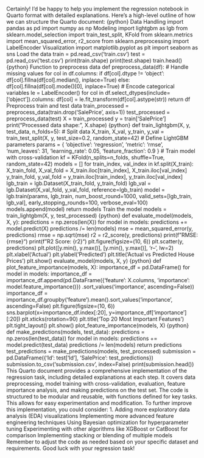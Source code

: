 Certainly! I'd be happy to help you implement the regression notebook in Quarto format with detailed explanations. Here's a high-level outline of how we can structure the Quarto document:
{python}
Data Handling
import pandas as pd
import numpy as np
Modeling
import lightgbm as lgb
from sklearn.model_selection import train_test_split, KFold
from sklearn.metrics import mean_squared_error, r2_score
from sklearn.preprocessing import LabelEncoder
Visualization
import matplotlib.pyplot as plt
import seaborn as sns
Load the data
train = pd.read_csv('train.csv')
test = pd.read_csv('test.csv')
print(train.shape)
print(test.shape)
train.head()
{python}
Function to preprocess data
def preprocess_data(df):
# Handle missing values
for col in df.columns:
if df[col].dtype != 'object':
df[col].fillna(df[col].median(), inplace=True)
else:
df[col].fillna(df[col].mode()[0], inplace=True)
# Encode categorical variables
le = LabelEncoder()
for col in df.select_dtypes(include=['object']).columns:
df[col] = le.fit_transform(df[col].astype(str))
return df
Preprocess train and test data
train_processed = preprocess_data(train.drop('SalePrice', axis=1))
test_processed = preprocess_data(test)
X = train_processed
y = train['SalePrice']
print("Processed data shape:", X.shape)
{python}
def train_lightgbm(X, y, test_data, n_folds=5):
# Split data
X_train, X_val, y_train, y_val = train_test_split(X, y, test_size=0.2, random_state=42)
# Define LightGBM parameters
params = {
'objective': 'regression',
'metric': 'rmse',
'num_leaves': 31,
'learning_rate': 0.05,
'feature_fraction': 0.9
}
# Train model with cross-validation
kf = KFold(n_splits=n_folds, shuffle=True, random_state=42)
models = []
for train_index, val_index in kf.split(X_train):
X_train_fold, X_val_fold = X_train.iloc[train_index], X_train.iloc[val_index]
y_train_fold, y_val_fold = y_train.iloc[train_index], y_train.iloc[val_index]
lgb_train = lgb.Dataset(X_train_fold, y_train_fold)
lgb_val = lgb.Dataset(X_val_fold, y_val_fold, reference=lgb_train)
model = lgb.train(params, lgb_train, num_boost_round=1000, valid_sets=[lgb_train, lgb_val],
early_stopping_rounds=100, verbose_eval=100)
models.append(model)
return models
Train the model
models = train_lightgbm(X, y, test_processed)
{python}
def evaluate_model(models, X, y):
predictions = np.zeros(len(X))
for model in models:
predictions += model.predict(X)
predictions /= len(models)
mse = mean_squared_error(y, predictions)
rmse = np.sqrt(mse)
r2 = r2_score(y, predictions)
print(f"RMSE: {rmse}")
print(f"R2 Score: {r2}")
plt.figure(figsize=(10, 6))
plt.scatter(y, predictions)
plt.plot([y.min(), y.max()], [y.min(), y.max()], 'r--', lw=2)
plt.xlabel('Actual')
plt.ylabel('Predicted')
plt.title('Actual vs Predicted House Prices')
plt.show()
evaluate_model(models, X, y)
{python}
def plot_feature_importance(models, X):
importance_df = pd.DataFrame()
for model in models:
importance_df = importance_df.append(pd.DataFrame({'feature': X.columns,
'importance': model.feature_importance()})
.sort_values('importance', ascending=False))
importance_df = importance_df.groupby('feature').mean().sort_values('importance', ascending=False)
plt.figure(figsize=(10, 6))
sns.barplot(x=importance_df.index[:20], y=importance_df['importance'][:20])
plt.xticks(rotation=90)
plt.title('Top 20 Most Important Features')
plt.tight_layout()
plt.show()
plot_feature_importance(models, X)
{python}
def make_predictions(models, test_data):
predictions = np.zeros(len(test_data))
for model in models:
predictions += model.predict(test_data)
predictions /= len(models)
return predictions
test_predictions = make_predictions(models, test_processed)
submission = pd.DataFrame({'Id': test['Id'], 'SalePrice': test_predictions})
submission.to_csv('submission.csv', index=False)
print(submission.head())
This Quarto document provides a comprehensive implementation of the regression task, including detailed explanations at each step. It covers data preprocessing, model training with cross-validation, evaluation, feature importance analysis, and making predictions on the test set.
The code is structured to be modular and reusable, with functions defined for key tasks. This allows for easy experimentation and modification.
To further improve this implementation, you could consider:
1. Adding more exploratory data analysis (EDA) visualizations
Implementing more advanced feature engineering techniques
Using Bayesian optimization for hyperparameter tuning
Experimenting with other algorithms like XGBoost or CatBoost for comparison
Implementing stacking or blending of multiple models
Remember to adjust the code as needed based on your specific dataset and requirements. Good luck with your regression task!